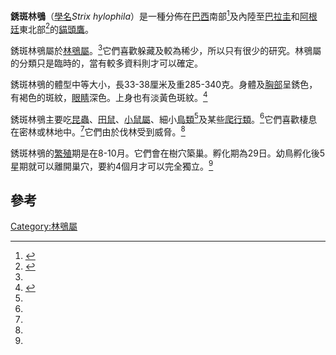 {{Speciesbox
| name = 銹斑林鴞
| image = Strix hylophila -Reserva Guainumbi, Sao Luis do Paraitinga, Sao Paulo, Brasil-8.jpg
| image_width = 250px
| status = NT
| status_system = iucn3.1
| status_ref = <ref name="IUCN">{{IUCN2010|assessors=BirdLife International|year=2008|version=2010.4|id=143250|title=Strix hylophila|downloaded=2011-01-19}}</ref>
| genus = Strix
| species = hylophila
| authority = [[康拉德·雅各·特明克|Temminck]], 1825
}}
'''銹斑林鴞'''（[[學名|學名]]''Strix hylophila''）是一種分佈在[[巴西|巴西]]南部<ref>{{cite web|url=http://www.owlpages.com/owls.php?genus=Strix&species=hylophila|title=Rusty-barred Owl - Strix hylophila, ''The Owl Pages''|accessdate=16 May 2007}}</ref>及內陸至[[巴拉圭|巴拉圭]]和[[阿根廷|阿根廷]]東北部<ref name="hawk" >{{cite web|url=http://www.hawk-conservancy.org/priors/rustybar.shtml|title=The Hawk Conservancy Trust|accessdate=16 May 2007}}</ref>的[[貓頭鷹|貓頭鷹]]。

銹斑林鴞屬於[[林鴞屬|林鴞屬]]。<ref name="hawk" />它們喜歡躲藏及較為稀少，所以只有很少的研究。林鴞屬的分類只是臨時的，當有較多資料則才可以確定。

銹斑林鴞的體型中等大小，長33-38厘米及重285-340克。身體及[[胸部|胸部]]呈銹色，有褐色的斑紋，[[眼睛|眼睛]]深色。上身也有淡黃色斑紋。<ref name="Rust">{{cite web|url=http://www.owls.org/Species/strix/rusty_barred_owl.htm|title=Rusty-barred Owl (''Strix hylophila'')|accessdate=16 May 2007|deadurl=yes|archiveurl=https://web.archive.org/web/20070513133653/http://www.owls.org/Species/strix/rusty_barred_owl.htm|archivedate=2007-05-13}}</ref>

銹斑林鴞主要吃[[昆蟲|昆蟲]]、[[田鼠|田鼠]]、[[小鼠屬|小鼠屬]]、細小[[鳥類|鳥類]]<ref name="hawk" />及某些[[爬行類|爬行類]]。<ref name="Rust" />它們喜歡棲息在密林或林地中。<ref name="Rust" />它們由於伐林受到威脅。<ref name="IUCN" />

銹斑林鴞的[[繁殖|繁殖]]期是在8-10月。它們會在樹穴築巢。孵化期為29日。幼鳥孵化後5星期就可以離開巢穴，要約4個月才可以完全獨立。<ref name="Rust" />

==參考==
{{Reflist}}
{{Taxonbar|from=Q899380}}

[[Category:林鴞屬|Category:林鴞屬]]